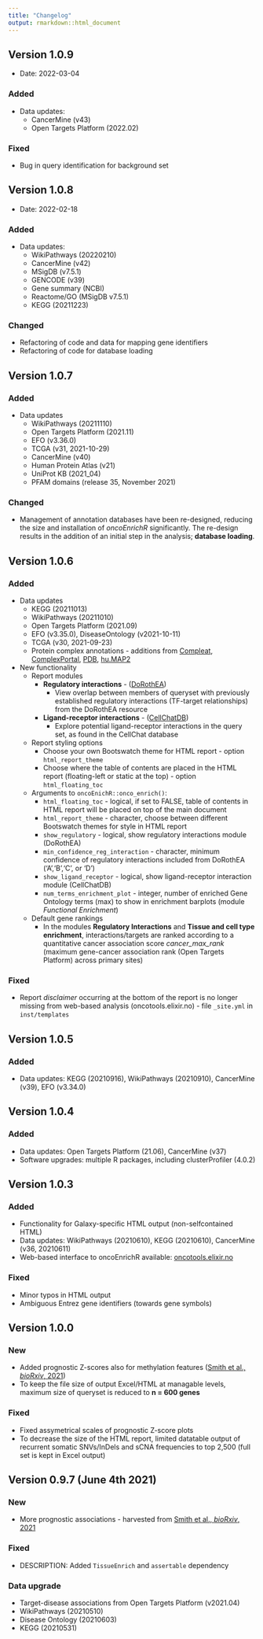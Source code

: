 ```yaml
---
title: "Changelog"
output: rmarkdown::html_document
---
```


## Version 1.0.9

* Date: 2022-03-04

### Added 

* Data updates: 
  * CancerMine (v43)
  * Open Targets Platform (2022.02)

### Fixed

* Bug in query identification for background set

## Version 1.0.8

* Date: 2022-02-18

### Added 

* Data updates: 
  * WikiPathways (20220210)
  * CancerMine (v42)
  * MSigDB (v7.5.1)
  * GENCODE (v39)
  * Gene summary (NCBI)
  * Reactome/GO (MSigDB v7.5.1)
  * KEGG (20211223)

### Changed

* Refactoring of code and data for mapping gene identifiers
* Refactoring of code for database loading

## Version 1.0.7

### Added

* Data updates
  * WikiPathways (20211110)
  * Open Targets Platform (2021.11)
  * EFO (v3.36.0)
  * TCGA (v31, 2021-10-29)
  * CancerMine (v40)
  * Human Protein Atlas (v21)
  * UniProt KB (2021_04)
  * PFAM domains (release 35, November 2021)
  
### Changed

- Management of annotation databases have been re-designed, reducing the size 
and installation of *oncoEnrichR* significantly. The re-design results in
the addition of an initial step in the analysis; **database loading**.


## Version 1.0.6

### Added

* Data updates 
  * KEGG (20211013)
  * WikiPathways (20211010)
  * Open Targets Platform (2021.09)
  * EFO (v3.35.0), DiseaseOntology (v2021-10-11)
  * TCGA (v30, 2021-09-23)
  * Protein complex annotations - additions from [Compleat](https://fgr.hms.harvard.edu/compleat), [ComplexPortal](https://www.ebi.ac.uk/complexportal/home), [PDB](https://www.rcsb.org/), [hu.MAP2](http://humap2.proteincomplexes.org/)

* New functionality
  * Report modules
     * **Regulatory interactions** - ([DoRothEA](https://saezlab.github.io/dorothea/))
        * View overlap between members of queryset with previously established regulatory interactions (TF-target relationships) from the DoRothEA resource
     * **Ligand-receptor interactions** -  ([CellChatDB](http://www.cellchat.org/))
        * Explore potential ligand-receptor interactions in the query set, as found in the CellChat database

  * Report styling options
     * Choose your own Bootswatch theme for HTML report - option `html_report_theme`
     * Choose where the table of contents are placed in the HTML report (floating-left or static at the top) - option `html_floating_toc`

  * Arguments to `oncoEnichR::onco_enrich()`:
     * `html_floating_toc` - logical, if set to FALSE, table of contents in HTML report will be placed on top of the main document
     * `html_report_theme` - character, choose between different Bootswatch themes for style in HTML report
     * `show_regulatory` - logical, show regulatory interactions module (DoRothEA)
     * `min_confidence_reg_interaction` - character, minimum confidence of regulatory interactions included from DoRothEA ('A','B','C', or 'D')
     * `show_ligand_receptor` - logical, show ligand-receptor interaction module (CellChatDB)
     * `num_terms_enrichment_plot` - integer, number of enriched Gene Ontology terms (max) to show in enrichment barplots (module *Functional Enrichment*)

  * Default gene rankings
     * In the modules **Regulatory Interactions** and **Tissue and cell type enrichment**, interactions/targets are ranked according to a quantitative cancer association score *cancer_max_rank* (maximum gene-cancer association rank (Open Targets Platform) across primary sites)

### Fixed
  * Report *disclaimer* occurring at the bottom of the report is no longer missing from web-based analysis (oncotools.elixir.no) - file `_site.yml` in `inst/templates`

## Version 1.0.5

### Added

* Data updates: KEGG (20210916), WikiPathways (20210910), CancerMine (v39),
EFO (v3.34.0)

## Version 1.0.4

### Added

* Data updates: Open Targets Platform (21.06), CancerMine (v37)
* Software upgrades: multiple R packages, including clusterProfiler (4.0.2)

## Version 1.0.3

### Added

* Functionality for Galaxy-specific HTML output (non-selfcontained HTML)
* Data updates: WikiPathways (20210610), KEGG (20210610), CancerMine (v36, 20210611)
* Web-based interface to oncoEnrichR available: [oncotools.elixir.no](https://oncotools.elixir.no)

### Fixed

* Minor typos in HTML output
* Ambiguous Entrez gene identifiers (towards gene symbols)

## Version 1.0.0

### New

* Added prognostic Z-scores also for methylation features ([Smith et al., _bioRxiv_, 2021](https://www.biorxiv.org/content/10.1101/2021.06.01.446243v1))
* To keep the file size of output Excel/HTML at managable levels, maximum size of queryset is reduced to **n = 600 genes**

### Fixed

* Fixed assymetrical scales of prognostic Z-score plots
* To decrease the size of the HTML report, limited datatable output of recurrent somatic SNVs/InDels and sCNA frequencies to top 2,500 (full set is kept in Excel output)

## Version 0.9.7 (June 4th 2021) 

### New

* More prognostic associations - harvested from [Smith et al., _bioRxiv_, 2021](https://www.biorxiv.org/content/10.1101/2021.06.01.446243v1)

### Fixed

* DESCRIPTION: Added `TissueEnrich` and `assertable` dependency

### Data upgrade

* Target-disease associations from Open Targets Platform (v2021.04)
* WikiPathways (20210510)
* Disease Ontology (20210603)
* KEGG (20210531)

